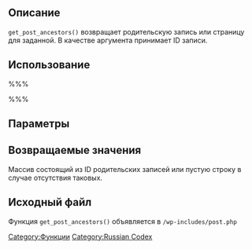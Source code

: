 {{Languages|
{{en|Function Reference/get post ancestors}}
{{it|Riferimento_funzioni/get_post_ancestors}}
{{ja|関数リファレンス/get post ancestors}}
{{ru|Справочник_по_функциям/get_post_ancestors}}
}}


== Описание ==
<tt>get_post_ancestors()</tt> возвращает родительскую запись или страницу для заданной. В качестве аргумента принимает ID записи.
== Использование ==
%%%<?php get_post_ancestors( $post ) ?>%%%
== Параметры ==
{{Parameter|$post|mixed|ID записи или ее объект.|required}}
== Возвращаемые значения ==
Массив состоящий из ID родительских записей или пустую строку в случае отсутствия таковых.
== Исходный файл ==
Функция <tt>get_post_ancestors()</tt> объявляется в <tt>/wp-includes/post.php</tt>

{{ru:Tag Footer}}

[[Category:Функции]]
[[Category:Russian Codex]]